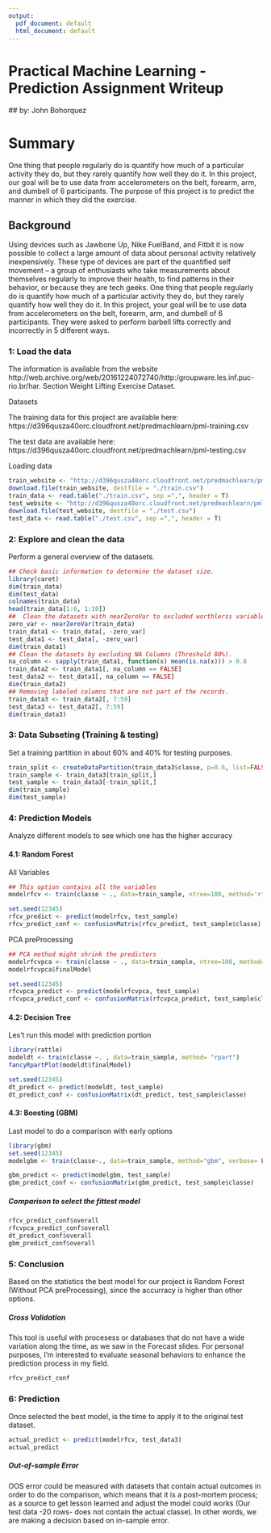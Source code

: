 ---
output:
  pdf_document: default
  html_document: default
---

  Practical Machine Learning - Prediction Assignment Writeup
==========================================================
  ## by: John Bohorquez

# Summary
One thing that people regularly do is quantify how much of a particular activity they do, but they rarely quantify how well they do it. In this project, our goal will be to use data from accelerometers on the belt, forearm, arm, and dumbell of 6 participants.
The purpose of this project is to predict the manner in which they did the exercise.

## Background
Using devices such as Jawbone Up, Nike FuelBand, and Fitbit it is now possible to collect a large amount of data about personal activity relatively inexpensively. These type of devices are part of the quantified self movement – a group of enthusiasts who take measurements about themselves regularly to improve their health, to find patterns in their behavior, or because they are tech geeks. One thing that people regularly do is quantify how much of a particular activity they do, but they rarely quantify how well they do it. In this project, your goal will be to use data from accelerometers on the belt, forearm, arm, and dumbell of 6 participants. They were asked to perform barbell lifts correctly and incorrectly in 5 different ways. 


### 1: Load the data
The information is available from the website http://web.archive.org/web/20161224072740/http:/groupware.les.inf.puc-rio.br/har.  Section Weight Lifting Exercise Dataset.

Datasets

The training data for this project are available here:
https://d396qusza40orc.cloudfront.net/predmachlearn/pml-training.csv

The test data are available here:
https://d396qusza40orc.cloudfront.net/predmachlearn/pml-testing.csv


Loading data
```{r Data loading, results='hide'}
train_website <- "http://d396qusza40orc.cloudfront.net/predmachlearn/pml-training.csv"
download.file(train_website, destfile = "./train.csv")
train_data <- read.table("./train.csv", sep =",", header = T)
test_website <- "http://d396qusza40orc.cloudfront.net/predmachlearn/pml-testing.csv"
download.file(test_website, destfile = "./test.csv")
test_data <- read.table("./test.csv", sep =",", header = T)
```


### 2: Explore and clean the data
Perform a general overview of the datasets.
```{r Exploratory, results='hide'}
## Check basic information to determine the dataset size.
library(caret)
dim(train_data)
dim(test_data)
colnames(train_data)
head(train_data[1:6, 1:10])
##  Clean the datasets with nearZeroVar to excluded worthlerss variables.
zero_var <- nearZeroVar(train_data)
train_data1 <- train_data[, -zero_var]
test_data1 <- test_data[, -zero_var]
dim(train_data1)
## Clean the datasets by excluding NA Columns (Threshold 80%).
na_column <- sapply(train_data1, function(x) mean(is.na(x))) > 0.8
train_data2 <- train_data1[, na_column == FALSE]
test_data2 <- test_data1[, na_column == FALSE]
dim(train_data2)
## Removing labeled columns that are not part of the records.
train_data3 <- train_data2[, 7:59]
test_data3 <- test_data2[, 7:59]
dim(train_data3)
```


### 3: Data Subseting (Training & testing)
Set a training partition in about 60% and 40% for testing purposes.
```{r Sata Split, results='hide'}
train_split <- createDataPartition(train_data3$classe, p=0.6, list=FALSE)
train_sample <- train_data3[train_split,]
test_sample <- train_data3[-train_split,]
dim(train_sample)
dim(test_sample)
```


### 4: Prediction Models
Analyze different models to see which one has the higher accuracy

#### 4.1: Random Forest
All Variables
```{r Random Forest - All Variables, warning=FALSE}
## This option contains all the variables
modelrfcv <- train(classe ~ ., data=train_sample, ntree=100, method='rf', trControl=trainControl(method="cv", number=5))
```
```{r, warning=FALSE}
set.seed(12345)
rfcv_predict <- predict(modelrfcv, test_sample)
rfcv_predict_conf <- confusionMatrix(rfcv_predict, test_sample$classe)
```

PCA preProcessing
```{r Random Forest - PCA preProcessing, warning=FALSE}
## PCA method might shrink the predictors
modelrfcvpca <- train(classe ~ ., data=train_sample, ntree=100, method='rf', preProcess="pca", trControl=trainControl(method="cv", number=5))
modelrfcvpca$finalModel
```
```{r}
set.seed(12345)
rfcvpca_predict <- predict(modelrfcvpca, test_sample)
rfcvpca_predict_conf <- confusionMatrix(rfcvpca_predict, test_sample$classe)
```

#### 4.2: Decision Tree
Les't run this model with prediction portion
```{r Decision tree}
library(rattle)
modeldt <- train(classe ~. , data=train_sample, method= "rpart")
fancyRpartPlot(modeldt$finalModel)
```
```{r}
set.seed(12345)
dt_predict <- predict(modeldt, test_sample)
dt_predict_conf <- confusionMatrix(dt_predict, test_sample$classe)
```

#### 4.3: Boosting (GBM)
Last model to do a comparison with early options
```{r Boosting}
library(gbm)
set.seed(12345)
modelgbm <- train(classe~., data=train_sample, method="gbm", verbose= FALSE)
```
```{r}
gbm_predict <- predict(modelgbm, test_sample)
gbm_predict_conf <- confusionMatrix(gbm_predict, test_sample$classe)
```


##### Comparison to select the fittest model
```{r Comparison}
rfcv_predict_conf$overall
rfcvpca_predict_conf$overall
dt_predict_conf$overall
gbm_predict_conf$overall
```


### 5: Conclusion
Based on the statistics the best model for our project is Random Forest (Without PCA preProcessing), since the accurracy is higher than other options.

##### Cross Validation
This tool is useful with procesess or databases that do not have a wide variation along the time, as we saw in the Forecast slides.  For personal purposes, I'm interested to evaluate seasonal behaviors to enhance the prediction process in my field.
```{r}
rfcv_predict_conf
```


### 6: Prediction
Once selected the best model, is the time to apply it to the original test dataset.
```{r Prediction}
actual_predict <- predict(modelrfcv, test_data3)
actual_predict
```

##### Out-of-sample Error
OOS error could be measured with datasets that contain actual outcomes in order to do the comparison, which means that it is a post-mortem process; as a source to get lesson learned and adjust the model could works (Our test data -20 rows- does not contain the actual classe).  In other words, we are making a decision based on in-sample error.
